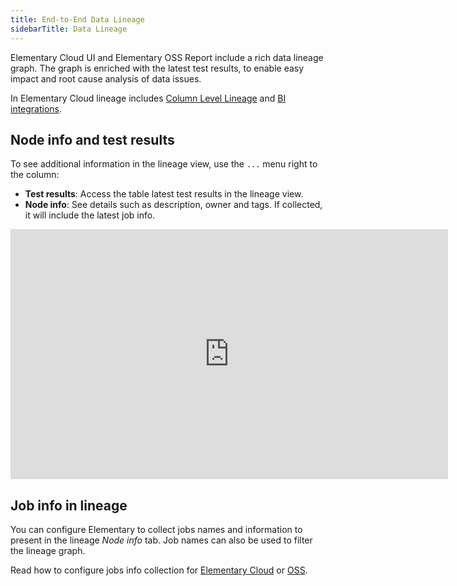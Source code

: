 ```yaml
---
title: End-to-End Data Lineage
sidebarTitle: Data Lineage
---
```


Elementary Cloud UI and Elementary OSS Report include a rich data lineage graph.
The graph is enriched with the latest test results, to enable easy impact and root cause analysis of data issues.

In Elementary Cloud lineage includes [Column Level Lineage](/features/column-level-lineage) and [BI integrations](/features/exposures-lineage#automated-bi-lineage).

## Node info and test results

To see additional information in the lineage view, use the `...` menu right to the column:

- **Test results**: Access the table latest test results in the lineage view.
- **Node info**: See details such as description, owner and tags. If collected, it will include the latest job info.

<iframe
width="700"
height="400"
src="https://res.cloudinary.com/diuctyblm/video/upload/v1710790204/colum-level-lineage-to-bi-better_c00lz0.mp4"
frameborder="0"
allow="accelerometer; autoplay; clipboard-write; encrypted-media; gyroscope; picture-in-picture"
allowfullscreen
alt="Elementary Lineage"
></iframe>

## Job info in lineage

You can configure Elementary to collect jobs names and information to present in the lineage _Node info_ tab. Job names can also be used to filter the lineage graph.

Read how to configure jobs info collection for [Elementary Cloud](/cloud/guides/collect-job-data) or [OSS](/oss/guides/collect-job-data).
